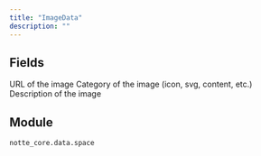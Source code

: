 ```yaml
---
title: "ImageData"
description: ""
---
```




## Fields

<ParamField path="url" type="UnionType[str, None]">
  URL of the image
</ParamField>

<ParamField path="category" type="UnionType[ImageCategory, None]">
  Category of the image (icon, svg, content, etc.)
</ParamField>

<ParamField path="description" type="UnionType[str, None]">
  Description of the image
</ParamField>


## Module

`notte_core.data.space`
